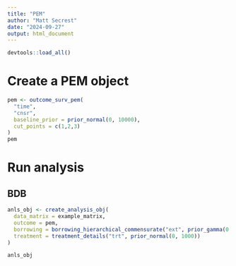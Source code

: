 ```yaml
---
title: "PEM"
author: "Matt Secrest"
date: "2024-09-27"
output: html_document
---
```



```r
devtools::load_all()
```

# Create a PEM object
```r
pem <- outcome_surv_pem(
  "time",
  "cnsr",
  baseline_prior = prior_normal(0, 10000),
  cut_points = c(1,2,3)
)
pem

```

# Run analysis
## BDB
```r
anls_obj <- create_analysis_obj(
  data_matrix = example_matrix,
  outcome = pem,
  borrowing = borrowing_hierarchical_commensurate("ext", prior_gamma(0.001, 0.001)),
  treatment = treatment_details("trt", prior_normal(0, 1000))
)

anls_obj

```
